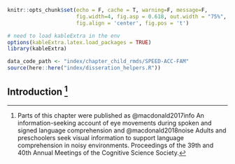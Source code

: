 ```r
knitr::opts_chunk$set(echo = F, cache = T, warning=F, message=F, 
                      fig.width=4, fig.asp = 0.618, out.width = "75%", 
                      fig.align = 'center', fig.pos = 't')

# need to load kableExtra in the env
options(kableExtra.latex.load_packages = TRUE)
library(kableExtra)

data_code_path <- "index/chapter_child_rmds/SPEED-ACC-FAM"
source(here::here("index/disseration_helpers.R"))
```

## Introduction ^[Parts of this chapter were published as @macdonald2017info An information-seeking account of eye movements during spoken and signed language comprehension and @macdonald2018noise Adults and preschoolers seek visual information to support language comprehension in noisy environments. Proceedings of the 39th and 40th Annual Meetings of the Cognitive Science Society.]